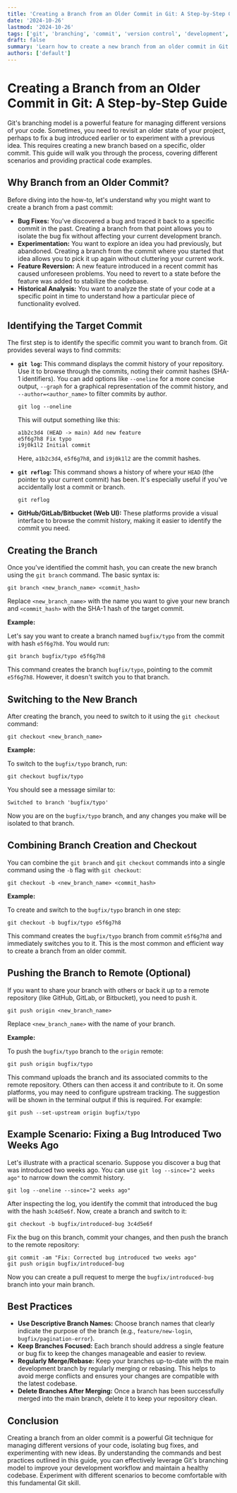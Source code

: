 ```yaml
---
title: 'Creating a Branch from an Older Commit in Git: A Step-by-Step Guide'
date: '2024-10-26'
lastmod: '2024-10-26'
tags: ['git', 'branching', 'commit', 'version control', 'development', 'source control']
draft: false
summary: 'Learn how to create a new branch from an older commit in Git. This guide provides a step-by-step explanation with code examples, covering various scenarios and best practices for effective version control.'
authors: ['default']
---
```


# Creating a Branch from an Older Commit in Git: A Step-by-Step Guide

Git's branching model is a powerful feature for managing different versions of your code. Sometimes, you need to revisit an older state of your project, perhaps to fix a bug introduced earlier or to experiment with a previous idea. This requires creating a new branch based on a specific, older commit. This guide will walk you through the process, covering different scenarios and providing practical code examples.

## Why Branch from an Older Commit?

Before diving into the how-to, let's understand why you might want to create a branch from a past commit:

- **Bug Fixes:** You've discovered a bug and traced it back to a specific commit in the past. Creating a branch from that point allows you to isolate the bug fix without affecting your current development branch.
- **Experimentation:** You want to explore an idea you had previously, but abandoned. Creating a branch from the commit where you started that idea allows you to pick it up again without cluttering your current work.
- **Feature Reversion:** A new feature introduced in a recent commit has caused unforeseen problems. You need to revert to a state before the feature was added to stabilize the codebase.
- **Historical Analysis:** You want to analyze the state of your code at a specific point in time to understand how a particular piece of functionality evolved.

## Identifying the Target Commit

The first step is to identify the specific commit you want to branch from. Git provides several ways to find commits:

- **`git log`:** This command displays the commit history of your repository. Use it to browse through the commits, noting their commit hashes (SHA-1 identifiers). You can add options like `--oneline` for a more concise output, `--graph` for a graphical representation of the commit history, and `--author=<author_name>` to filter commits by author.

  ```plaintext
  git log --oneline
  ```

  This will output something like this:

  ```
  a1b2c3d4 (HEAD -> main) Add new feature
  e5f6g7h8 Fix typo
  i9j0k1l2 Initial commit
  ```

  Here, `a1b2c3d4`, `e5f6g7h8`, and `i9j0k1l2` are the commit hashes.

- **`git reflog`:** This command shows a history of where your `HEAD` (the pointer to your current commit) has been. It's especially useful if you've accidentally lost a commit or branch.

  ```plaintext
  git reflog
  ```

- **GitHub/GitLab/Bitbucket (Web UI):** These platforms provide a visual interface to browse the commit history, making it easier to identify the commit you need.

## Creating the Branch

Once you've identified the commit hash, you can create the new branch using the `git branch` command. The basic syntax is:

```plaintext
git branch <new_branch_name> <commit_hash>
```

Replace `<new_branch_name>` with the name you want to give your new branch and `<commit_hash>` with the SHA-1 hash of the target commit.

**Example:**

Let's say you want to create a branch named `bugfix/typo` from the commit with hash `e5f6g7h8`. You would run:

```plaintext
git branch bugfix/typo e5f6g7h8
```

This command creates the branch `bugfix/typo`, pointing to the commit `e5f6g7h8`. However, it doesn't switch you to that branch.

## Switching to the New Branch

After creating the branch, you need to switch to it using the `git checkout` command:

```plaintext
git checkout <new_branch_name>
```

**Example:**

To switch to the `bugfix/typo` branch, run:

```plaintext
git checkout bugfix/typo
```

You should see a message similar to:

```
Switched to branch 'bugfix/typo'
```

Now you are on the `bugfix/typo` branch, and any changes you make will be isolated to that branch.

## Combining Branch Creation and Checkout

You can combine the `git branch` and `git checkout` commands into a single command using the `-b` flag with `git checkout`:

```plaintext
git checkout -b <new_branch_name> <commit_hash>
```

**Example:**

To create and switch to the `bugfix/typo` branch in one step:

```plaintext
git checkout -b bugfix/typo e5f6g7h8
```

This command creates the `bugfix/typo` branch from commit `e5f6g7h8` and immediately switches you to it. This is the most common and efficient way to create a branch from an older commit.

## Pushing the Branch to Remote (Optional)

If you want to share your branch with others or back it up to a remote repository (like GitHub, GitLab, or Bitbucket), you need to push it.

```plaintext
git push origin <new_branch_name>
```

Replace `<new_branch_name>` with the name of your branch.

**Example:**

To push the `bugfix/typo` branch to the `origin` remote:

```plaintext
git push origin bugfix/typo
```

This command uploads the branch and its associated commits to the remote repository. Others can then access it and contribute to it. On some platforms, you may need to configure upstream tracking. The suggestion will be shown in the terminal output if this is required. For example:

```
git push --set-upstream origin bugfix/typo
```

## Example Scenario: Fixing a Bug Introduced Two Weeks Ago

Let's illustrate with a practical scenario. Suppose you discover a bug that was introduced two weeks ago. You can use `git log --since="2 weeks ago"` to narrow down the commit history.

```plaintext
git log --oneline --since="2 weeks ago"
```

After inspecting the log, you identify the commit that introduced the bug with the hash `3c4d5e6f`. Now, create a branch and switch to it:

```plaintext
git checkout -b bugfix/introduced-bug 3c4d5e6f
```

Fix the bug on this branch, commit your changes, and then push the branch to the remote repository:

```plaintext
git commit -am "Fix: Corrected bug introduced two weeks ago"
git push origin bugfix/introduced-bug
```

Now you can create a pull request to merge the `bugfix/introduced-bug` branch into your main branch.

## Best Practices

- **Use Descriptive Branch Names:** Choose branch names that clearly indicate the purpose of the branch (e.g., `feature/new-login`, `bugfix/pagination-error`).
- **Keep Branches Focused:** Each branch should address a single feature or bug fix to keep the changes manageable and easier to review.
- **Regularly Merge/Rebase:** Keep your branches up-to-date with the main development branch by regularly merging or rebasing. This helps to avoid merge conflicts and ensures your changes are compatible with the latest codebase.
- **Delete Branches After Merging:** Once a branch has been successfully merged into the main branch, delete it to keep your repository clean.

## Conclusion

Creating a branch from an older commit is a powerful Git technique for managing different versions of your code, isolating bug fixes, and experimenting with new ideas. By understanding the commands and best practices outlined in this guide, you can effectively leverage Git's branching model to improve your development workflow and maintain a healthy codebase. Experiment with different scenarios to become comfortable with this fundamental Git skill.
